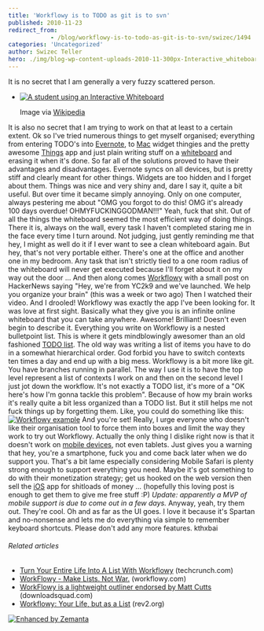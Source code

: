 ```yaml
---
title: 'Workflowy is to TODO as git is to svn'
published: 2010-11-23
redirect_from: 
            - /blog/workflowy-is-to-todo-as-git-is-to-svn/swizec/1494
categories: 'Uncategorized'
author: Swizec Teller
hero: ./img/blog-wp-content-uploads-2010-11-300px-Interactive_whiteboard2.jpg
---
```

It is no secret that I am generally a very fuzzy scattered person.

- [![A student using an Interactive Whiteboard](./img/blog-wp-content-uploads-2010-11-300px-Interactive_whiteboard2.jpg "A student using an Interactive Whiteboard")](http://commons.wikipedia.org/wiki/File:Interactive_whiteboard2.jpg)

  Image via [Wikipedia](http://commons.wikipedia.org/wiki/File:Interactive_whiteboard2.jpg)

It is also no secret that I am trying to work on that at least to a certain extent. Ok so I've tried numerous things to get myself organised; everything from entering TODO's into [Evernote](http://www.evernote.com "Evernote"), to [Mac](http://en.wikipedia.org/wiki/Macintosh "Macintosh") widget thingies and the pretty awesome [Things](http://culturedcode.com/things/) app and just plain writing stuff on a [whiteboard](http://en.wikipedia.org/wiki/Whiteboard "Whiteboard") and erasing it when it's done. So far all of the solutions proved to have their advantages and disadvantages. Evernote syncs on all devices, but is pretty stiff and clearly meant for other things. Widgets are too hidden and I forget about them. Things was nice and very shiny and, dare I say it, quite a bit useful. But over time it became simply annoying. Only on one computer, always pestering me about "OMG you forgot to do this! OMG it's already 100 days overdue! OHMYFUCKINGGODMAN!!!" Yeah, fuck that shit. Out of all the things the whiteboard seemed the most efficient way of doing things. There it is, always on the wall, every task I haven't completed staring me in the face every time I turn around. Not judging, just gently reminding me that hey, I might as well do it if I ever want to see a clean whiteboard again. But hey, that's not very portable either. There's one at the office and another one in my bedroom. Any task that isn't strictly tied to a one room radius of the whiteboard will never get executed because I'll forget about it on my way out the door ... And then along comes [Workflowy](http://workflowy.com) with a small post on HackerNews saying "Hey, we're from YC2k9 and we've launched. We help you organize your brain" (this was a week or two ago) Then I watched their video. And I drooled! Workflowy was exactly the app I've been looking for. It was love at first sight. Basically what they give you is an infinite online whiteboard that you can take anywhere. Awesome! Brilliant! Doesn't even begin to describe it. Everything you write on Workflowy is a nested bulletpoint list. This is where it gets mindblowingly awesomer than an old fashioned [TODO list](http://en.wikipedia.org/wiki/Time_management "Time management"). The old way was writing a list of items you have to do in a somewhat hierarchical order. God forbid you have to switch contexts ten times a day and end up with a big mess. Workflowy is a bit more like git. You have branches running in parallel. The way I use it is to have the top level represent a list of contexts I work on and then on the second level I just jot down the workflow. It's not exactly a TODO list, it's more of a "OK here's how I'm gonna tackle this problem". Because of how my brain works it's really quite a bit less organized than a TODO list. But it still helps me not fuck things up by forgetting them. Like, you could do something like this: [![](http://swizec.com/blog/wp-content/uploads/2010/11/Screen-shot-2010-11-24-at-12.33.17-AM.png "Workflowy example")](./img/blog-wp-content-uploads-2010-11-Screen-shot-2010-11-24-at-12.33.17-AM.png) And you're set! Really, I urge everyone who doesn't like their organisation tool to force them into boxes and limit the way they work to try out Workflowy. Actually the only thing I dislike right now is that it doesn't work on [mobile devices](http://en.wikipedia.org/wiki/Mobile_device "Mobile device"), not even tablets. Just gives you a warning that hey, you're a smartphone, fuck you and come back later when we do support you. That's a bit lame especially considering Mobile Safari is plenty strong enough to support everything you need. Maybe it's got something to do with their monetization strategy; get us hooked on the web version then sell the [iOS](http://developer.apple.com/iphone "IOS (Apple)") app for shitloads of money ... (hopefully this loving post is enough to get them to give me free stuff :P) _Update: apparently a MVP of mobile support is due to come out in a few days._ Anyway, yeah, try them out. They're cool. Oh and as far as the UI goes. I love it because it's Spartan and no-nonsense and lets me do everything via simple to remember keyboard shortcuts. Please don't add any more features. kthxbai

###### Related articles

- [Turn Your Entire Life Into A List With Workflowy](http://techcrunch.com/2010/11/04/workflow/) (techcrunch.com)
- [WorkFlowy - Make Lists. Not War.](http://www.workflowy.com/) (workflowy.com)
- [WorkFlowy is a lightweight outliner endorsed by Matt Cutts](http://www.downloadsquad.com/2010/11/11/workflowy-is-a-lightweight-outliner-endorsed-by-matt-cutts/?icid=zemanta) (downloadsquad.com)
- [Workflowy: Your Life, but as a List](http://www.rev2.org/2010/11/05/workflowy-your-life-but-as-a-list/) (rev2.org)

[![Enhanced by Zemanta](http://img.zemanta.com/zemified_e.png?x-id=26741015-ee45-4036-92b6-b648be498ad4)](http://www.zemanta.com/ "Enhanced by Zemanta")